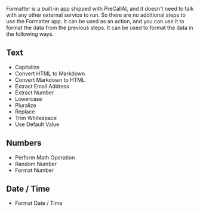 
Formatter is a built-in app shipped with PreCallAI, and it doesn't need to talk with any other external service to run. So there are no additional steps to use the Formatter app. It can be used as an action, and you can use it to format the data from the previous steps. It can be used to format the data in the following ways.

## Text

- Capitalize
- Convert HTML to Markdown
- Convert Markdown to HTML
- Extract Email Address
- Extract Number
- Lowercase
- Pluralize
- Replace
- Trim Whitespace
- Use Default Value

## Numbers

- Perform Math Operation
- Random Number
- Format Number

## Date / Time

- Format Date / Time
